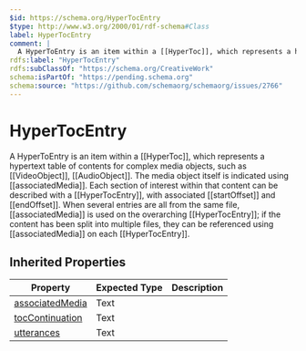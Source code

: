 ```yaml
---
$id: https://schema.org/HyperTocEntry
$type: http://www.w3.org/2000/01/rdf-schema#Class
label: HyperTocEntry
comment: |
  A HyperToEntry is an item within a [[HyperToc]], which represents a hypertext table of contents for complex media objects, such as [[VideoObject]], [[AudioObject]]. The media object itself is indicated using [[associatedMedia]]. Each section of interest within that content can be described with a [[HyperTocEntry]], with associated [[startOffset]] and [[endOffset]]. When several entries are all from the same file, [[associatedMedia]] is used on the overarching [[HyperTocEntry]]; if the content has been split into multiple files, they can be referenced using [[associatedMedia]] on each [[HyperTocEntry]].
rdfs:label: "HyperTocEntry"
rdfs:subClassOf: "https://schema.org/CreativeWork"
schema:isPartOf: "https://pending.schema.org"
schema:source: "https://github.com/schemaorg/schemaorg/issues/2766"
---
```


# HyperTocEntry

A HyperToEntry is an item within a [[HyperToc]], which represents a hypertext table of contents for complex media objects, such as [[VideoObject]], [[AudioObject]]. The media object itself is indicated using [[associatedMedia]]. Each section of interest within that content can be described with a [[HyperTocEntry]], with associated [[startOffset]] and [[endOffset]]. When several entries are all from the same file, [[associatedMedia]] is used on the overarching [[HyperTocEntry]]; if the content has been split into multiple files, they can be referenced using [[associatedMedia]] on each [[HyperTocEntry]].

## Inherited Properties

| Property | Expected Type | Description |
| --- | --- | --- |
| [associatedMedia](https://schema.org/associatedMedia) | Text |  |
| [tocContinuation](https://schema.org/tocContinuation) | Text |  |
| [utterances](https://schema.org/utterances) | Text |  |
